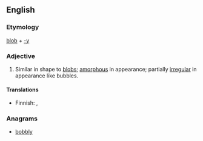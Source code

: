 ==English==

===Etymology===
[[blob]] + [[-y]]

===Adjective===
{{en-adj|er}}

# Similar in shape to [[blob]]s; [[amorphous]] in appearance; partially [[irregular]] in appearance like bubbles.

====Translations====
{{trans-top|similar in shape and appearance to blobs}}
* Finnish: {{t|fi|kokkareinen}}, {{t|fi|klimppinen}}
{{trans-mid}}
{{trans-bottom}}

===Anagrams===
* [[bobbly#English|bobbly]]